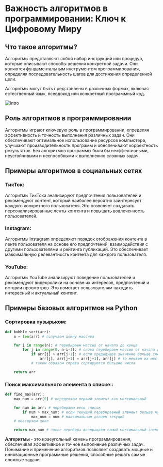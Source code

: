 # Важность алгоритмов в программировании: Ключ к Цифровому Миру

## Что такое алгоритмы?

Алгоритмы представляют собой набор инструкций или процедур, которые описывают способы решения конкретной задачи. Они являются фундаментальным инструментом программирования, определяя последовательность шагов для достижения определенной цели. 

Алгоритмы могут быть представлены в различных формах, включая естественный язык, псевдокод или конкретный программный код.

![intro](https://raw.githubusercontent.com/Codynodycom/library-py-easy/refs/heads/main/python-theory/9-algorithms/images/intro.png)

## Роль алгоритмов в программировании

Алгоритмы играют ключевую роль в программировании, определяя эффективность и точность выполнения различных задач. Они обеспечивают оптимальное использование ресурсов компьютера, улучшают производительность программ и обеспечивают корректность результатов. Без алгоритмов программы были бы неэффективными, неустойчивыми и неспособными к выполнению сложных задач.

## Примеры алгоритмов в социальных сетях

### ТикТок: 
Алгоритмы ТикТока анализируют предпочтения пользователей и рекомендуют контент, который наиболее вероятно заинтересует каждого конкретного пользователя. Это позволяет создавать персонализированные ленты контента и повышать вовлеченность пользователей.

### Instagram:
Алгоритмы Instagram определяют порядок отображения контента в ленте пользователя на основе его предпочтений, взаимодействия с другими пользователями и рейтинга публикаций. Это обеспечивает максимальную релевантность контента для каждого пользователя.

### YouTube: 
Алгоритмы YouTube анализируют поведение пользователей и рекомендуют видеоролики на основе их интересов, предпочтений и истории просмотров. Это помогает пользователям находить интересный и актуальный контент.

## Примеры базовых алгоритмов на Python

### Сортировка пузырьком:

```python
def bubble_sort(arr):
    n = len(arr) # получаем длину массива

    for i in range(n): # перебираем массив от начала до конца
        for j in range(0, n-i-1): # снова перебираем массив от начала до отсортированных чисел
            if arr[j] > arr[j+1]: # если предыдущее значение больше следующего, 
                arr[j], arr[j+1] = arr[j+1], arr[j] # то меняем их местами
            # таким образом справа сортируются бОльшие числа

    return arr
```

### Поиск максимального элемента в списке::

```python
def find_max(arr):
    max_num = arr[0] # определяем первый элемент как максимальный

    for num in arr: # перебираем весь список
        if num > max_num: # если текущий перебираемый элемент больше максимального
            max_num = num # максимальным делаем текущий
    # повторяем цикл

    return max_num # после перебора возвращаем самый максимальный элемент
```

**Алгоритмы** - это краеугольный камень программирования, обеспечивая эффективное и точное выполнение различных задач. Понимание и применение алгоритмов позволяет создавать мощные и инновационные программные решения, способные решать самые сложные задачи.
